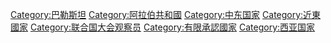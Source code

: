 {{Commons category|State of Palestine}}
{{catmain}}
:{{CatRel|Category:巴勒斯坦民族权力机构|巴勒斯坦領土|巴勒斯坦}}

{{DEFAULTSORT:Palestine}}
[[Category:巴勒斯坦|Category:巴勒斯坦]]
[[Category:阿拉伯共和國|Category:阿拉伯共和國]]
[[Category:中东国家|Category:中东国家]]
[[Category:近東國家|Category:近東國家]]
[[Category:联合国大会观察员|Category:联合国大会观察员]]
[[Category:有限承認國家|Category:有限承認國家]]
[[Category:西亚国家|Category:西亚国家]]